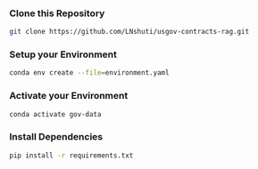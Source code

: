 ### Clone this Repository

```bash
git clone https://github.com/LNshuti/usgov-contracts-rag.git
```

### Setup your Environment
```bash
conda env create --file=environment.yaml
```

### Activate your Environment
```bash
conda activate gov-data
```

### Install Dependencies
```bash 
pip install -r requirements.txt
```
